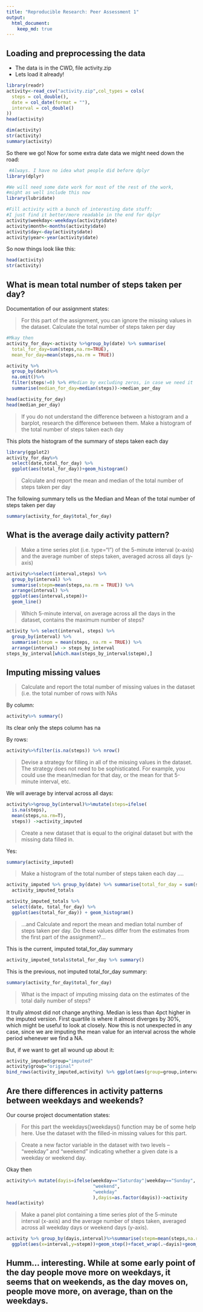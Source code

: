 ```yaml
---
title: "Reproducible Research: Peer Assessment 1"
output: 
  html_document:
    keep_md: true
---
```



## Loading and preprocessing the data

- The data is in the CWD, file activity.zip
- Lets load it already! 
```r
library(readr)
activity<-read_csv("activity.zip",col_types = cols(
  steps = col_double(),
  date = col_date(format = ""),
  interval = col_double()
))
head(activity)
```
```r
dim(activity)
str(activity)
summary(activity)
```
So there we go! Now for some extra date data we might need down the road:
```r

 #Always. I have no idea what people did before dplyr
library(dplyr)

#We will need some date work for most of the rest of the work, 
#might as well include this now
library(lubridate)

#Fill activity with a bunch of interesting date stuff:
#I just find it better/more readable in the end for dplyr
activity$weekday<-weekdays(activity$date)
activity$month<-months(activity$date)
activity$day<-day(activity$date)
activity$year<-year(activity$date)
```

So now things look like this:

```r
head(activity)
str(activity)
```


## What is mean total number of steps taken per day?

Documentation of our assignment states:

>For this part of the assignment, you can ignore the missing values in the dataset.
>Calculate the total number of steps taken per day

```r
#Mkay then
activity_for_day<-activity %>%group_by(date) %>% summarise(
  total_for_day=sum(steps,na.rm=TRUE), 
  mean_for_day=mean(steps,na.rm = TRUE)) 

activity %>%
  group_by(date)%>% 
  na.omit()%>% 
  filter(steps!=0) %>% #Median by excluding zeros, in case we need it
  summarise(median_for_day=median(steps))->median_per_day

head(activity_for_day)
head(median_per_day)

```
>If you do not understand the difference between a histogram and a barplot, research the difference between them. Make a histogram of the total number of steps taken each day

This plots the histogram of the summary of steps taken each day
```r
library(ggplot2)
activity_for_day%>% 
  select(date,total_for_day) %>% 
  ggplot(aes(total_for_day))+geom_histogram()
```

>Calculate and report the mean and median of the total number of steps taken per day

The following summary tells us the Median and Mean of the total number of steps taken per day
```r
summary(activity_for_day$total_for_day)
```

## What is the average daily activity pattern?

>Make a time series plot (i.e. type="l") of the 5-minute interval (x-axis) and the average number of steps taken, averaged across all days (y-axis)
 
```r
activity%>%select(interval,steps) %>%
  group_by(interval) %>% 
  summarise(stepm=mean(steps,na.rm = TRUE)) %>%
  arrange(interval) %>% 
  ggplot(aes(interval,stepm))+
  geom_line()
```

>Which 5-minute interval, on average across all the days in the dataset, contains the maximum number of steps?

```r
activity %>% select(interval, steps) %>%
  group_by(interval) %>%
  summarise(stepm = mean(steps, na.rm = TRUE)) %>%
  arrange(interval) -> steps_by_interval
steps_by_interval[which.max(steps_by_interval$stepm),]
```

## Imputing missing values

>Calculate and report the total number of missing values in the dataset (i.e. the total number of rows with NAs

By column:
```r

activity%>% summary()
```
Its clear only the steps column has na

By rows:
```r
activity%>%filter(is.na(steps)) %>% nrow()
```

>Devise a strategy for filling in all of the missing values in the dataset. The strategy does not need to be sophisticated. For example, you could use the mean/median for that day, or the mean for that 5-minute interval, etc.

We will average by interval across all days:
```r
activity%>%group_by(interval)%>%mutate(steps=ifelse(
  is.na(steps),
  mean(steps,na.rm=T),
  steps)) ->activity_imputed
```

>Create a new dataset that is equal to the original dataset but with the missing data filled in.

Yes:
```r

summary(activity_imputed)
```

>Make a histogram of the total number of steps taken each day ....

```r
activity_imputed %>% group_by(date) %>% summarise(total_for_day = sum(steps)) ->
  activity_imputed_totals

activity_imputed_totals %>%
  select(date, total_for_day) %>%
  ggplot(aes(total_for_day)) + geom_histogram()
```

> ...and Calculate and report the mean and median total number of steps taken per day. Do these values differ from the estimates from the first part of the assignment?...

This is the current, imputed total_for_day summary
```r
activity_imputed_totals$total_for_day %>% summary()
```
This is the previous, not imputed total_for_day summary:
```r
summary(activity_for_day$total_for_day)
```



>What is the impact of imputing missing data on the estimates of the total daily number of steps?

It trully almost did not change anything. Median is less than 4pct higher in the imputed version. First quartile is where it almost diverges by 30%, which might be useful to look at closely. Now this is not unexpected in any case, since we are imputing the mean value for an interval across the whole period whenever we find a NA.

But, if we want to get all wound up about it:

```r
activity_imputed$group="imputed"
activity$group="original"
bind_rows(activity_imputed,activity) %>% ggplot(aes(group=group,interval,steps))+geom_violin()+facet_wrap(.~group)
```


## Are there differences in activity patterns between weekdays and weekends?
Our course project documentation states:

>For this part the weekdays()\color{red}{\verb|weekdays()|}weekdays() function may be of some help here. Use the dataset with the filled-in missing values for this part.

>Create a new factor variable in the dataset with two levels – “weekday” and “weekend” indicating whether a given date is a weekday or weekend day.

Okay then
```r
activity%>% mutate(dayis=ifelse(weekday=="Saturday"|weekday=="Sunday",
                                "weekend",
                                "weekday"
                                ),dayis=as.factor(dayis))->activity
head(activity)
```

>Make a panel plot containing a time series plot  of the 5-minute interval (x-axis) and the average number of steps taken, averaged across all weekday days or weekend days (y-axis). 

```r
activity %>% group_by(dayis,interval)%>%summarise(stepm=mean(steps,na.rm=T))%>% 
  ggplot(aes(x=interval,y=stepm))+geom_step()+facet_wrap(.~dayis)+geom_smooth(method="gam")
```

## Humm... interesting. While at some early point of the day people move more on weekdays, it seems that on weekends, as the day moves on, people move more, on average, than on the weekdays. 
